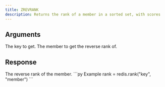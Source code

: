 ```yaml
---
title: ZREVRANK
description: Returns the rank of a member in a sorted set, with scores ordered from high to low.
---
```



## Arguments 

<ParamField body="key" type="str" required>
  The key to get.
</ParamField>

<ParamField body="member" type="TMember" required>
  The member to get the reverse rank of.
</ParamField>

## Response

<ResponseField type="int" required>
    The reverse rank of the member.
</ResponseField>



<RequestExample>
```py Example
rank = redis.rank("key", "member")
```
</RequestExample>
